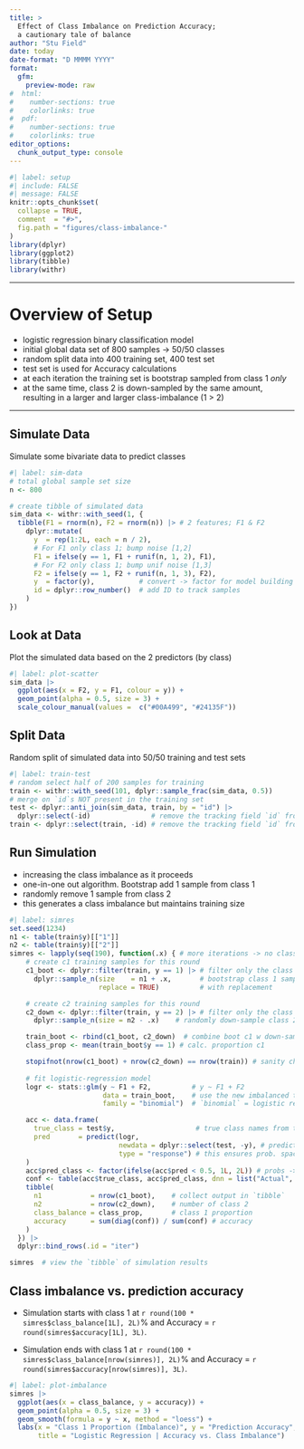 ```yaml
---
title: >
  Effect of Class Imbalance on Prediction Accuracy;
  a cautionary tale of balance
author: "Stu Field"
date: today
date-format: "D MMMM YYYY"
format:
  gfm:
    preview-mode: raw
#  html:
#    number-sections: true
#    colorlinks: true
#  pdf:
#    number-sections: true
#    colorlinks: true
editor_options:
  chunk_output_type: console
---
```



```r
#| label: setup
#| include: FALSE
#| message: FALSE
knitr::opts_chunk$set(
  collapse = TRUE,
  comment  = "#>",
  fig.path = "figures/class-imbalance-"
)
library(dplyr)
library(ggplot2)
library(tibble)
library(withr)
```


--------


# Overview of Setup

- logistic regression binary classification model
- initial global data set of 800 samples -> 50/50 classes
- random split data into 400 training set, 400 test set
- test set is used for Accuracy calculations
- at each iteration the training set is bootstrap sampled from class 1 *only*
- at the same time, class 2 is down-sampled by the same amount,
  resulting in a larger and larger class-imbalance (1 > 2)



--------


## Simulate Data

Simulate some bivariate data to predict classes

```r
#| label: sim-data
# total global sample set size
n <- 800

# create tibble of simulated data
sim_data <- withr::with_seed(1, {
  tibble(F1 = rnorm(n), F2 = rnorm(n)) |> # 2 features; F1 & F2
    dplyr::mutate(
      y  = rep(1:2L, each = n / 2),
      # For F1 only class 1; bump noise [1,2]
      F1 = ifelse(y == 1, F1 + runif(n, 1, 2), F1),
      # For F2 only class 1; bump unif noise [1,3]
      F2 = ifelse(y == 1, F2 + runif(n, 1, 3), F2),
      y  = factor(y),           # convert -> factor for model building
      id = dplyr::row_number()  # add ID to track samples
    )
})
```


## Look at Data

Plot the simulated data based on the 2 predictors (by class)

```r
#| label: plot-scatter
sim_data |>
  ggplot(aes(x = F2, y = F1, colour = y)) +
  geom_point(alpha = 0.5, size = 3) +
  scale_colour_manual(values =  c("#00A499", "#24135F"))
```


## Split Data

Random split of simulated data into 50/50 training and test sets

```r
#| label: train-test
# random select half of 200 samples for training
train <- withr::with_seed(101, dplyr::sample_frac(sim_data, 0.5))
# merge on `id`s NOT present in the training set
test <- dplyr::anti_join(sim_data, train, by = "id") |>
  dplyr::select(-id)               # remove the tracking field `id` from test
train <- dplyr::select(train, -id) # remove the tracking field `id` from train
```


## Run Simulation

- increasing the class imbalance as it proceeds
- one-in-one out algorithm. Bootstrap add 1 sample from class 1
- randomly remove 1 sample from class 2
- this generates a class imbalance but maintains training size


```r
#| label: simres
set.seed(1234)
n1 <- table(train$y)[["1"]]
n2 <- table(train$y)[["2"]]
simres <- lapply(seq(190), function(.x) { # more iterations -> no class 2 left; trouble fitting
    # create c1 training samples for this round
    c1_boot <- dplyr::filter(train, y == 1) |> # filter only the class 1 samples
      dplyr::sample_n(size    = n1 + .x,       # bootstrap class 1 samples
                      replace = TRUE)          # with replacement

    # create c2 training samples for this round
    c2_down <- dplyr::filter(train, y == 2) |> # filter only the class 2 samples
      dplyr::sample_n(size = n2 - .x)    # randomly down-sample class 2; no replacement

    train_boot <- rbind(c1_boot, c2_down)  # combine boot c1 w down-sampled c2
    class_prop <- mean(train_boot$y == 1) # calc. proportion c1

    stopifnot(nrow(c1_boot) + nrow(c2_down) == nrow(train)) # sanity check; stable size
    
    # fit logistic-regression model
    logr <- stats::glm(y ~ F1 + F2,          # y ~ F1 + F2
                       data = train_boot,    # use the new imbalanced training set
                       family = "binomial")  # `binomial` = logistic regression

    acc <- data.frame(
      true_class = test$y,                    # true class names from test set
      pred       = predict(logr,
                           newdata = dplyr::select(test, -y), # predicted `probabilities`
                           type = "response") # this ensures prob. space; not log-odds
    )
    acc$pred_class <- factor(ifelse(acc$pred < 0.5, 1L, 2L)) # probs -> classes (cutoff = 0.5)
    conf <- table(acc$true_class, acc$pred_class, dnn = list("Actual", "Predicted"))
    tibble(
      n1            = nrow(c1_boot),    # collect output in `tibble`
      n2            = nrow(c2_down),    # number of class 2
      class_balance = class_prop,       # class 1 proportion
      accuracy      = sum(diag(conf)) / sum(conf) # accuracy
    )              
  }) |>
  dplyr::bind_rows(.id = "iter")

simres  # view the `tibble` of simulation results
```


## Class imbalance vs. prediction accuracy

- Simulation starts with class 1 at `r round(100 * simres$class_balance[1L], 2L)`%
  and Accuracy = `r round(simres$accuracy[1L], 3L)`.

- Simulation ends with class 1 at `r round(100 * simres$class_balance[nrow(simres)], 2L)`%
  and Accuracy = `r round(simres$accuracy[nrow(simres)], 3L)`.

```r
#| label: plot-imbalance
simres |>
  ggplot(aes(x = class_balance, y = accuracy)) +
  geom_point(alpha = 0.5, size = 3) +
  geom_smooth(formula = y ~ x, method = "loess") +
  labs(x = "Class 1 Proportion (Imbalance)", y = "Prediction Accuracy",
       title = "Logistic Regression | Accuracy vs. Class Imbalance")
```

